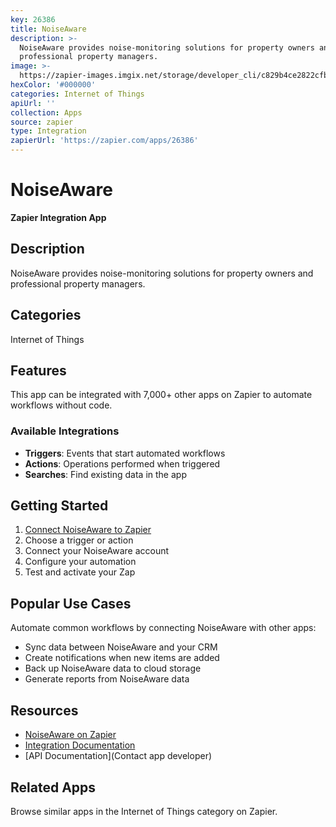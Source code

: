 ```yaml
---
key: 26386
title: NoiseAware
description: >-
  NoiseAware provides noise-monitoring solutions for property owners and
  professional property managers.
image: >-
  https://zapier-images.imgix.net/storage/developer_cli/c829b4ce2822cfb23bb48bd022082c0b.png?auto=format%2Ccompress&ixlib=python-3.0.0&q=50
hexColor: '#000000'
categories: Internet of Things
apiUrl: ''
collection: Apps
source: zapier
type: Integration
zapierUrl: 'https://zapier.com/apps/26386'
---
```

# NoiseAware

**Zapier Integration App**

## Description

NoiseAware provides noise-monitoring solutions for property owners and professional property managers.

## Categories

Internet of Things

## Features

This app can be integrated with 7,000+ other apps on Zapier to automate workflows without code.

### Available Integrations

- **Triggers**: Events that start automated workflows
- **Actions**: Operations performed when triggered
- **Searches**: Find existing data in the app

## Getting Started

1. [Connect NoiseAware to Zapier](https://zapier.com/apps/26386)
2. Choose a trigger or action
3. Connect your NoiseAware account
4. Configure your automation
5. Test and activate your Zap

## Popular Use Cases

Automate common workflows by connecting NoiseAware with other apps:

- Sync data between NoiseAware and your CRM
- Create notifications when new items are added
- Back up NoiseAware data to cloud storage
- Generate reports from NoiseAware data

## Resources

- [NoiseAware on Zapier](https://zapier.com/apps/26386)
- [Integration Documentation](https://zapier.com/apps/26386/integrations)
- [API Documentation](Contact app developer)

## Related Apps

Browse similar apps in the Internet of Things category on Zapier.
